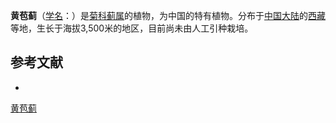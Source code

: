 {{Speciesbox
| name = 黄苞蓟
| status = 
| status_system = 
| image =
| genus = Cirsium
| species = chrysolepis
| authority = Shih
}}

'''黄苞蓟'''（[[学名|学名]]：{{lang|la|''Cirsium chrysolepis''}}）是[[菊科|菊科]][[蓟属|蓟属]]的植物，为中国的特有植物。分布于[[中国大陆|中国大陆]]的[[西藏|西藏]]等地，生长于海拔3,500米的地区，目前尚未由人工引种栽培。

== 参考文献 ==
<div class="references-small">
* {{cite web| url =http://www.bioinfo.cn/db05/KmzwSpecies.php?action=view&id=4582| title =黄苞蓟| work =《中国高等植物数据库全库》| publisher =中国科学院微生物研究所| author =昆明植物研究所| accessdate =2009-02-25| deadurl =yes| archiveurl =https://web.archive.org/web/20160305051422/http://www.bioinfo.cn/db05/KmzwSpecies.php?action=view&id=4582| archivedate =2016-03-05}}
</div>
{{Taxonbar|from=Q11178405}}

[[Category:蓟属|黄苞蓟]]


{{植物小作品}}